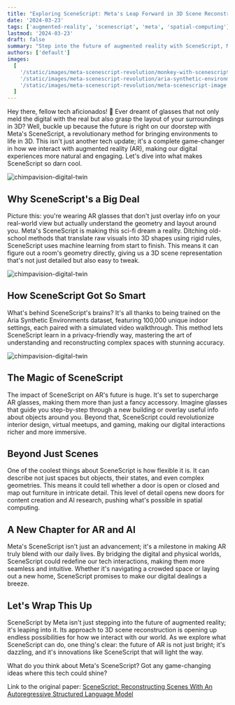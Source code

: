 ```yaml
---
title: "Exploring SceneScript: Meta's Leap Forward in 3D Scene Reconstruction"
date: '2024-03-23'
tags: ['augmented-reality', 'scenescript', 'meta', 'spatial-computing']
lastmod: '2024-03-23'
draft: false
summary: "Step into the future of augmented reality with SceneScript, Meta's groundbreaking technology set to transform our digital interactions."
authors: ['default']
images:
  [
    '/static/images/meta-scenescript-revolution/monkey-with-scenescript.webp',
    '/static/images/meta-scenescript-revolution/aria-synthetic-environments.jpg',
    '/static/images/meta-scenescript-revolution/meta-scenescript-image.png',
  ]
---
```


Hey there, fellow tech aficionados! 🚀 Ever dreamt of glasses that not only meld the digital with the real but also grasp the layout of your surroundings in 3D? Well, buckle up because the future is right on our doorstep with Meta's SceneScript, a revolutionary method for bringing environments to life in 3D. This isn't just another tech update; it's a complete game-changer in how we interact with augmented reality (AR), making our digital experiences more natural and engaging. Let's dive into what makes SceneScript so darn cool.

<Image
  alt="chimpavision-digital-twin"
  src="/static/images/meta-scenescript-revolution/monkey-with-scenescript.webp"
  className="rounded-md"
  width={600}
  height={600}
/>

## Why SceneScript's a Big Deal

Picture this: you're wearing AR glasses that don't just overlay info on your real-world view but actually understand the geometry and layout around you. Meta's SceneScript is making this sci-fi dream a reality. Ditching old-school methods that translate raw visuals into 3D shapes using rigid rules, SceneScript uses machine learning from start to finish. This means it can figure out a room's geometry directly, giving us a 3D scene representation that's not just detailed but also easy to tweak.

<Image
  alt="chimpavision-digital-twin"
  src="/static/images/meta-scenescript-revolution/meta-scenescript-image.png"
  className="h-full w-full rounded-md"
  width={500}
  height={500}
/>

## How SceneScript Got So Smart

What's behind SceneScript's brains? It's all thanks to being trained on the Aria Synthetic Environments dataset, featuring 100,000 unique indoor settings, each paired with a simulated video walkthrough. This method lets SceneScript learn in a privacy-friendly way, mastering the art of understanding and reconstructing complex spaces with stunning accuracy.

<Image
  alt="chimpavision-digital-twin"
  src="/static/images/meta-scenescript-revolution/aria-synthetic-environments.jpg"
  className="h-full w-full rounded-md"
  width={500}
  height={500}
/>

## The Magic of SceneScript

The impact of SceneScript on AR's future is huge. It's set to supercharge AR glasses, making them more than just a fancy accessory. Imagine glasses that guide you step-by-step through a new building or overlay useful info about objects around you. Beyond that, SceneScript could revolutionize interior design, virtual meetups, and gaming, making our digital interactions richer and more immersive.

## Beyond Just Scenes

One of the coolest things about SceneScript is how flexible it is. It can describe not just spaces but objects, their states, and even complex geometries. This means it could tell whether a door is open or closed and map out furniture in intricate detail. This level of detail opens new doors for content creation and AI research, pushing what's possible in spatial computing.

## A New Chapter for AR and AI

Meta's SceneScript isn't just an advancement; it's a milestone in making AR truly blend with our daily lives. By bridging the digital and physical worlds, SceneScript could redefine our tech interactions, making them more seamless and intuitive. Whether it's navigating a crowded space or laying out a new home, SceneScript promises to make our digital dealings a breeze.

## Let's Wrap This Up

SceneScript by Meta isn't just stepping into the future of augmented reality; it's leaping into it. Its approach to 3D scene reconstruction is opening up endless possibilities for how we interact with our world. As we explore what SceneScript can do, one thing's clear: the future of AR is not just bright; it's dazzling, and it's innovations like SceneScript that will light the way.

What do you think about Meta's SceneScript? Got any game-changing ideas where this tech could shine?

Link to the original paper: [SceneScript: Reconstructing Scenes With An Autoregressive Structured Language Model](https://ai.meta.com/research/publications/scenescript-reconstructing-scenes-with-an-autoregressive-structured-language-model/)

